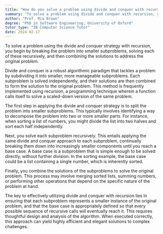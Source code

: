 ```yaml
---
title: "How do you solve a problem using divide and conquer with recursion?"
summary: "To solve a problem using divide and conquer with recursion, you break the problem into smaller subproblems, solve them recursively, and combine their solutions."
author: "Prof. Mia Brown"
degree: "PhD in Software Engineering, University of Oxford"
tutor_type: "IB Computer Science Tutor"
date: 2024-02-17
---
```


To solve a problem using the divide and conquer strategy with recursion, you begin by breaking the problem into smaller subproblems, solving each of these recursively, and then combining the solutions to address the original problem.

Divide and conquer is a robust algorithmic paradigm that tackles a problem by subdividing it into smaller, more manageable subproblems. Each subproblem is solved independently, and their solutions are then combined to form the solution to the original problem. This method is frequently implemented using recursion, a programming technique wherein a function calls itself to solve a scaled-down version of the same problem.

The first step in applying the divide and conquer strategy is to split the problem into smaller subproblems. This typically involves identifying a way to decompose the problem into two or more smaller parts. For instance, when sorting a list of numbers, you might divide the list into two halves and sort each half independently.

Next, you solve each subproblem recursively. This entails applying the same divide and conquer approach to each subproblem, continually breaking them down into increasingly smaller components until you reach a base case. A base case is a subproblem that is simple enough to be solved directly, without further division. In the sorting example, the base case could be a list containing a single number, which is inherently sorted.

Finally, you combine the solutions of the subproblems to solve the original problem. This process may involve merging sorted lists, summing numbers, or performing other operations that depend on the specific nature of the problem at hand.

The key to effectively utilizing divide and conquer with recursion lies in ensuring that each subproblem represents a smaller instance of the original problem, and that the base case is appropriately defined so that every possible sequence of recursive calls will eventually reach it. This requires thoughtful design and analysis of the algorithm. When executed correctly, this approach can yield highly efficient and elegant solutions to complex challenges.
    